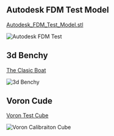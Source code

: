 ## Autodesk FDM Test Model 

[Autodesk_FDM_Test_Model.stl](/public/models/Autodesk_test.stl)

![Autodesk FDM Test](public/models/autdesktest.gif)

## 3d Benchy
[The Clasic Boat](public/models/3DBenchy.3mf)

![3d Benchy](public/models/benchy.png)

## Voron Cude
[Voron Test Cube](public/models/Voron_Design_Cube_v7.3mf)

![Voron Calibraiton Cube](public/models/voroncube.png)

